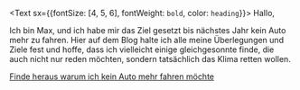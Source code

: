 <Text sx={{fontSize: [4, 5, 6], fontWeight: `bold`, color: `heading`}}>
    Hallo,
</Text>

Ich bin Max, und ich habe mir das Ziel gesetzt bis nächstes Jahr kein Auto mehr zu fahren.
Hier auf dem Blog halte ich alle meine Überlegungen und Ziele fest und hoffe,
dass ich vielleicht einige gleichgesonnte finde,
die auch nicht nur reden möchten, sondern tatsächlich das Klima retten wollen.

[Finde heraus warum ich kein Auto mehr fahren möchte](/warum-ich-kein-auto-mehr-fahren-mochte)